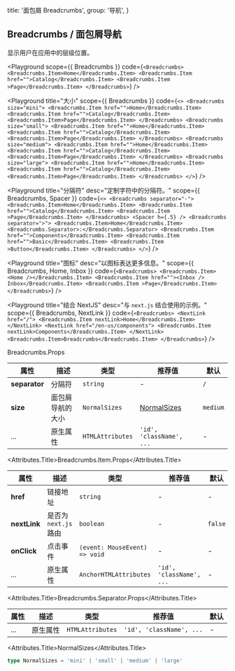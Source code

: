 
  title: '面包屑 Breadcrumbs',
  group: '导航',
}

## Breadcrumbs / 面包屑导航

显示用户在应用中的层级位置。

<Playground
  scope={{ Breadcrumbs }}
  code={`
<Breadcrumbs>
  <Breadcrumbs.Item>Home</Breadcrumbs.Item>
  <Breadcrumbs.Item href="">Catalog</Breadcrumbs.Item>
  <Breadcrumbs.Item >Page</Breadcrumbs.Item>
</Breadcrumbs>
`}
/>

<Playground
  title="大小"
  scope={{ Breadcrumbs }}
  code={`
<>
  <Breadcrumbs size="mini">
    <Breadcrumbs.Item href="">Home</Breadcrumbs.Item>
    <Breadcrumbs.Item href="">Catalog</Breadcrumbs.Item>
    <Breadcrumbs.Item>Page</Breadcrumbs.Item>
  </Breadcrumbs>
  <Breadcrumbs size="small">
    <Breadcrumbs.Item href="">Home</Breadcrumbs.Item>
    <Breadcrumbs.Item href="">Catalog</Breadcrumbs.Item>
    <Breadcrumbs.Item>Page</Breadcrumbs.Item>
  </Breadcrumbs>
  <Breadcrumbs size="medium">
    <Breadcrumbs.Item href="">Home</Breadcrumbs.Item>
    <Breadcrumbs.Item href="">Catalog</Breadcrumbs.Item>
    <Breadcrumbs.Item>Page</Breadcrumbs.Item>
  </Breadcrumbs>
  <Breadcrumbs size="large">
    <Breadcrumbs.Item href="">Home</Breadcrumbs.Item>
    <Breadcrumbs.Item href="">Catalog</Breadcrumbs.Item>
    <Breadcrumbs.Item>Page</Breadcrumbs.Item>
  </Breadcrumbs>
</>
`}
/>

<Playground
  title="分隔符"
  desc="定制字符中的分隔符。"
  scope={{ Breadcrumbs, Spacer }}
  code={`
<>
  <Breadcrumbs separator="-">
    <Breadcrumbs.Item>Home</Breadcrumbs.Item>
    <Breadcrumbs.Item href="">Catalog</Breadcrumbs.Item>
    <Breadcrumbs.Item >Page</Breadcrumbs.Item>
  </Breadcrumbs>
  <Spacer h={.5} />
  <Breadcrumbs separator=">">
    <Breadcrumbs.Item>Home</Breadcrumbs.Item>
    <Breadcrumbs.Separator>:</Breadcrumbs.Separator>
    <Breadcrumbs.Item href="">Components</Breadcrumbs.Item>
    <Breadcrumbs.Item href="">Basic</Breadcrumbs.Item>
    <Breadcrumbs.Item >Button</Breadcrumbs.Item>
  </Breadcrumbs>
</>
`}
/>

<Playground
  title="图标"
  desc="以图标表达更多信息。"
  scope={{ Breadcrumbs, Home, Inbox }}
  code={`
<Breadcrumbs>
  <Breadcrumbs.Item><Home /></Breadcrumbs.Item>
  <Breadcrumbs.Item href=""><Inbox /> Inbox</Breadcrumbs.Item>
  <Breadcrumbs.Item >Page</Breadcrumbs.Item>
</Breadcrumbs>
`}
/>

<Playground
  title="结合 NextJS"
  desc="与 `next.js` 结合使用的示例。"
  scope={{ Breadcrumbs, NextLink }}
  code={`
<Breadcrumbs>
  <NextLink href="/">
    <Breadcrumbs.Item nextLink>Home</Breadcrumbs.Item>
  </NextLink>
  <NextLink href="/en-us/components">
    <Breadcrumbs.Item nextLink>Components</Breadcrumbs.Item>
  </NextLink>
  <Breadcrumbs.Item>Breadcrumbs</Breadcrumbs.Item>
</Breadcrumbs>
`}
/>

<Attributes edit="/pages/zh-cn/components/breadcrumbs.mdx">
<Attributes.Title>Breadcrumbs.Props</Attributes.Title>

| 属性          | 描述             | 类型             | 推荐值                      | 默认     |
| ------------- | ---------------- | ---------------- | --------------------------- | -------- |
| **separator** | 分隔符           | `string`         | -                           | `/`      |
| **size**      | 面包屑导航的大小 | `NormalSizes`    | [NormalSizes](#normalsizes) | `medium` |
| ...           | 原生属性         | `HTMLAttributes` | `'id', 'className', ...`    | -        |

<Attributes.Title>Breadcrumbs.Item.Props</Attributes.Title>

| 属性         | 描述                  | 类型                          | 推荐值                   | 默认    |
| ------------ | --------------------- | ----------------------------- | ------------------------ | ------- |
| **href**     | 链接地址              | `string`                      | -                        | -       |
| **nextLink** | 是否为 `next.js` 路由 | `boolean`                     | -                        | `false` |
| **onClick**  | 点击事件              | `(event: MouseEvent) => void` | -                        | -       |
| ...          | 原生属性              | `AnchorHTMLAttributes`        | `'id', 'className', ...` | -       |

<Attributes.Title>Breadcrumbs.Separator.Props</Attributes.Title>

| 属性 | 描述     | 类型             | 推荐值                   | 默认 |
| ---- | -------- | ---------------- | ------------------------ | ---- |
| ...  | 原生属性 | `HTMLAttributes` | `'id', 'className', ...` | -    |

<Attributes.Title>NormalSizes</Attributes.Title>

```ts
type NormalSizes = 'mini' | 'small' | 'medium' | 'large'
```

</Attributes>

